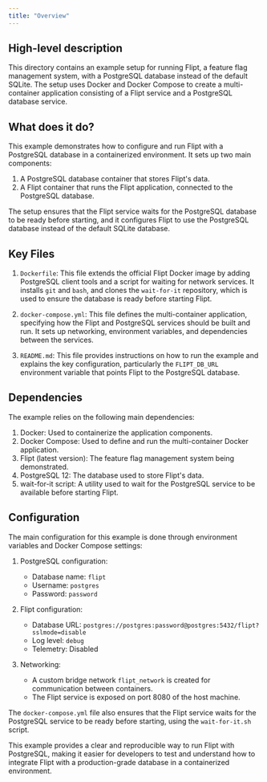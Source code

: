 ```yaml
---
title: "Overview"
---
```


## High-level description
This directory contains an example setup for running Flipt, a feature flag management system, with a PostgreSQL database instead of the default SQLite. The setup uses Docker and Docker Compose to create a multi-container application consisting of a Flipt service and a PostgreSQL database service.

## What does it do?
This example demonstrates how to configure and run Flipt with a PostgreSQL database in a containerized environment. It sets up two main components:

1. A PostgreSQL database container that stores Flipt's data.
2. A Flipt container that runs the Flipt application, connected to the PostgreSQL database.

The setup ensures that the Flipt service waits for the PostgreSQL database to be ready before starting, and it configures Flipt to use the PostgreSQL database instead of the default SQLite database.

## Key Files
1. `Dockerfile`: This file extends the official Flipt Docker image by adding PostgreSQL client tools and a script for waiting for network services. It installs `git` and `bash`, and clones the `wait-for-it` repository, which is used to ensure the database is ready before starting Flipt.

2. `docker-compose.yml`: This file defines the multi-container application, specifying how the Flipt and PostgreSQL services should be built and run. It sets up networking, environment variables, and dependencies between the services.

3. `README.md`: This file provides instructions on how to run the example and explains the key configuration, particularly the `FLIPT_DB_URL` environment variable that points Flipt to the PostgreSQL database.

## Dependencies
The example relies on the following main dependencies:

1. Docker: Used to containerize the application components.
2. Docker Compose: Used to define and run the multi-container Docker application.
3. Flipt (latest version): The feature flag management system being demonstrated.
4. PostgreSQL 12: The database used to store Flipt's data.
5. wait-for-it script: A utility used to wait for the PostgreSQL service to be available before starting Flipt.

## Configuration
The main configuration for this example is done through environment variables and Docker Compose settings:

1. PostgreSQL configuration:
   - Database name: `flipt`
   - Username: `postgres`
   - Password: `password`

2. Flipt configuration:
   - Database URL: `postgres://postgres:password@postgres:5432/flipt?sslmode=disable`
   - Log level: `debug`
   - Telemetry: Disabled

3. Networking:
   - A custom bridge network `flipt_network` is created for communication between containers.
   - The Flipt service is exposed on port 8080 of the host machine.

The `docker-compose.yml` file also ensures that the Flipt service waits for the PostgreSQL service to be ready before starting, using the `wait-for-it.sh` script.

This example provides a clear and reproducible way to run Flipt with PostgreSQL, making it easier for developers to test and understand how to integrate Flipt with a production-grade database in a containerized environment.